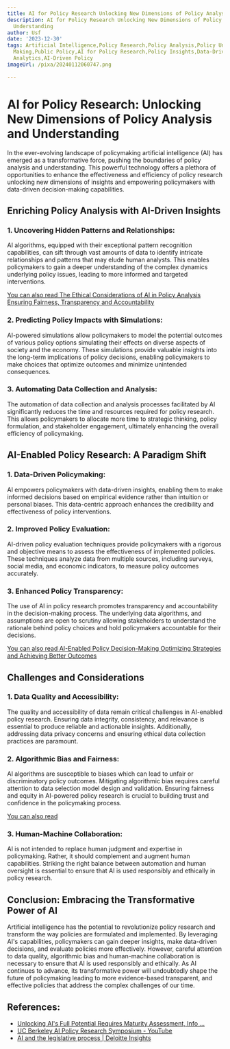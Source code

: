 ```yaml
---
title: AI for Policy Research Unlocking New Dimensions of Policy Analysis and Understanding
description: AI for Policy Research Unlocking New Dimensions of Policy Analysis and
  Understanding
author: Usf
date: '2023-12-30'
tags: Artificial Intelligence,Policy Research,Policy Analysis,Policy Understanding,Policy
  Making,Public Policy,AI for Policy Research,Policy Insights,Data-Driven Policy,Policy
  Analytics,AI-Driven Policy
imageUrl: /pixa/20240112060747.png

---
```

# AI for Policy Research: Unlocking New Dimensions of Policy Analysis and Understanding

In the ever-evolving landscape of policymaking artificial intelligence (AI) has emerged as a transformative force, pushing the  boundaries of policy  analysis and understanding.  This powerful technology offers a plethora of opportunities to enhance the effectiveness and  efficiency of policy research unlocking new dimensions of insights and empowering policymakers with data-driven decision-making capabilities.

## Enriching Policy  Analysis with AI-Driven Insights

### 1. Uncovering Hidden Patterns and  Relationships:

AI algorithms, equipped with their exceptional pattern recognition capabilities, can sift through vast amounts of data to identify intricate relationships and patterns that  may elude human analysts. This enables policymakers to gain a deeper understanding of the complex dynamics underlying policy issues, leading to more informed and targeted interventions.

[You can also read The Ethical  Considerations of AI  in Policy Analysis Ensuring Fairness, Transparency and Accountability](The%20Ethical%20Considerations%20of%20AI%20in%20Policy%20Analysis%20Ensuring%20Fairness%2C%20Transparency%2C%20and%20Accountability)


###  2. Predicting Policy Impacts with Simulations:

AI-powered simulations allow policymakers to model the potential outcomes of various policy options  simulating their effects on diverse aspects of society and the economy.  These simulations provide valuable insights into  the long-term implications of policy  decisions, enabling policymakers to make choices that optimize outcomes and minimize unintended consequences.

### 3.  Automating Data Collection and Analysis:

The automation  of data collection and analysis processes facilitated by  AI significantly reduces the  time and resources required for policy research.  This allows policymakers  to allocate  more time to strategic thinking, policy formulation, and stakeholder engagement, ultimately enhancing the overall efficiency of  policymaking.

## AI-Enabled Policy Research: A Paradigm Shift

### 1. Data-Driven Policymaking:

AI empowers policymakers with data-driven insights, enabling them to make informed decisions based  on empirical evidence rather than intuition  or personal biases.  This  data-centric approach enhances the credibility and effectiveness of policy interventions.

### 2. Improved Policy Evaluation:

AI-driven policy evaluation techniques provide policymakers with a rigorous and objective means to assess the effectiveness of implemented policies. These techniques analyze data  from multiple  sources, including surveys, social media, and economic indicators, to measure policy outcomes accurately.

###  3. Enhanced  Policy Transparency:

The use of AI in policy research promotes transparency and accountability in the decision-making process. The underlying  data algorithms, and assumptions are open to scrutiny allowing stakeholders to  understand the  rationale behind policy choices and  hold policymakers accountable for their decisions.

[You can also  read AI-Enabled Policy Decision-Making Optimizing Strategies and Achieving Better  Outcomes](AI-Enabled%20Policy%20Decision-Making%20Optimizing%20Strategies%20and%20Achieving%20Better%20Outcomes)


##  Challenges and Considerations

### 1. Data  Quality and Accessibility:

The quality and accessibility of data remain critical challenges  in AI-enabled policy research. Ensuring data integrity, consistency,  and relevance is essential to produce  reliable and actionable  insights. Additionally, addressing data privacy concerns and ensuring ethical data collection practices are paramount.

### 2. Algorithmic Bias and Fairness:

AI algorithms are susceptible to  biases which can  lead to unfair or discriminatory policy outcomes. Mitigating algorithmic bias requires careful attention to data selection model  design and validation. Ensuring fairness  and equity in AI-powered policy research is crucial  to building trust and confidence in the policymaking process.

[You can also read ]()


### 3.  Human-Machine Collaboration:

AI is  not intended to replace human judgment  and expertise in  policymaking. Rather, it should complement and augment human capabilities. Striking the right balance  between automation and human  oversight is essential  to ensure that  AI  is used responsibly and ethically in policy research.

## Conclusion: Embracing the Transformative Power of AI

Artificial intelligence has the potential to revolutionize policy  research and transform the way policies are formulated and implemented. By leveraging AI's capabilities, policymakers can gain deeper insights, make data-driven decisions, and evaluate policies more effectively. However, careful attention to data quality, algorithmic bias and human-machine collaboration is necessary to ensure that AI is used responsibly and ethically. As  AI continues to advance, its transformative power will undoubtedly shape  the future of policymaking leading to more evidence-based  transparent, and effective policies  that address the complex challenges of our time.

## References:
- [Unlocking AI's Full Potential Requires Maturity Assessment, Info ...](https://www.prnewswire.com/news-releases/unlocking-ais-full-potential-requires-maturity-assessment-info-tech-research-group-highlights-in-new-industry-resource-301969248.html)
- [UC Berkeley AI Policy Research Symposium - YouTube](https://www.youtube.com/watch?v=TwqHxpQJ_-w)
- [AI and the legislative process | Deloitte Insights](https://www2.deloitte.com/us/en/insights/industry/public-sector/artificial-intelligence-can-benefit-the-legislative-process.html)
